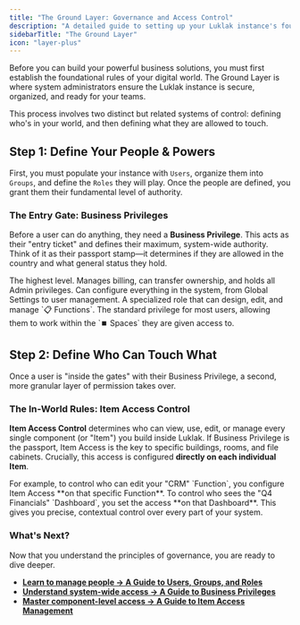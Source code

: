 ```yaml
---
title: "The Ground Layer: Governance and Access Control"
description: "A detailed guide to setting up your Luklak instance's foundation: managing users, defining system-wide Business Privileges, and governing with Item Access Control."
sidebarTitle: "The Ground Layer"
icon: "layer-plus"
---
```


<Info>
  Before you can build your powerful business solutions, you must first establish the foundational rules of your digital world. The Ground Layer is where system administrators ensure the Luklak instance is secure, organized, and ready for your teams.
</Info>

This process involves two distinct but related systems of control: defining who's in your world, and then defining what they are allowed to touch.

## Step 1: Define Your People & Powers

First, you must populate your instance with `Users`, organize them into `Groups`, and define the `Roles` they will play. Once the people are defined, you grant them their fundamental level of authority.

### The Entry Gate: Business Privileges

Before a user can do anything, they need a **Business Privilege**. This acts as their "entry ticket" and defines their maximum, system-wide authority. Think of it as their passport stamp—it determines if they are allowed in the country and what general status they hold.

<CardGroup cols={2}>
  <Card title="Owner" icon="crown" iconType="duotone">
    The highest level. Manages billing, can transfer ownership, and holds all Admin privileges.
  </Card>
  <Card title="Admin" icon="user-gear" iconType="duotone">
    Can configure everything in the system, from Global Settings to user management.
  </Card>
  <Card title="App Manager" icon="map" iconType="duotone">
    A specialized role that can design, edit, and manage `📋 Functions`.
  </Card>
  <Card title="Member" icon="user" iconType="duotone">
    The standard privilege for most users, allowing them to work within the `⏹️ Spaces` they are given access to.
  </Card>
</CardGroup>

## Step 2: Define Who Can Touch What

Once a user is "inside the gates" with their Business Privilege, a second, more granular layer of permission takes over.

### The In-World Rules: Item Access Control

**Item Access Control** determines who can view, use, edit, or manage every single component (or "Item") you build inside Luklak. If Business Privilege is the passport, Item Access is the key to specific buildings, rooms, and file cabinets. Crucially, this access is configured **directly on each individual Item**.

<Tip>
  For example, to control who can edit your "CRM" `Function`, you configure Item Access **on that specific Function**. To control who sees the "Q4 Financials" `Dashboard`, you set the access **on that Dashboard**. This gives you precise, contextual control over every part of your system.
</Tip>

### What's Next?

Now that you understand the principles of governance, you are ready to dive deeper.

- [**Learn to manage people → A Guide to Users, Groups, and Roles**](/platform/core-concepts/permissions/users-groups-roles)
- [**Understand system-wide access → A Guide to Business Privileges**](/platform/core-concepts/permissions/business-privileges)
- [**Master component-level access → A Guide to Item Access Management**](/platform/core-concepts/permissions/item-access-management)